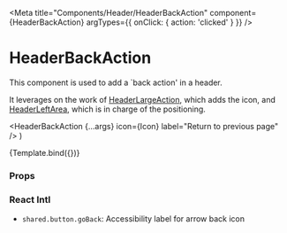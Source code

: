 
<Meta
  title="Components/Header/HeaderBackAction"
  component={HeaderBackAction}
  argTypes={{ onClick: { action: 'clicked' } }}
/>

# HeaderBackAction

This component is used to add a `back action' in a header.

It leverages on the work of [HeaderLargeAction](/docs/components-header-headerlargeaction--default-story), which adds the icon, and [HeaderLeftArea](/docs/components-header-headerleftarea--default-story), which is in charge of the positioning.

  <HeaderBackAction {...args} icon={Icon} label="Return to previous page" />
)

<Canvas>
  <Story name="Default">{Template.bind({})}</Story>
</Canvas>

### Props

<ArgsTable story="Default" />

### React Intl

- `shared.button.goBack`: Accessibility label for arrow back icon
